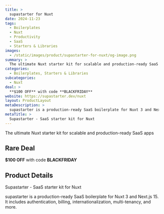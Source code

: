 ```yaml
---
title: >
  supastarter for Nuxt
date: 2024-11-23
tags:
  - Boilerplates
  - Nuxt
  - Productivity
  - SaaS
  - Starters & Libraries
images:
  - /static/images/product/supastarter-for-nuxt/og-image.png
summary: >
  The ultimate Nuxt starter kit for scalable and production-ready SaaS apps
categories:
  - Boilerplates, Starters & Libraries
subcategories:
  - Nuxt
deal: >
  **$100 OFF** with code **BLACKFRIDAY**
website: https://supastarter.dev/nuxt
layout: ProductLayout
metaDescription: >
  supastarter is a production-ready SaaS boilerplate for Nuxt 3 and Next.js 15. It includes authentication, billing, internationalization, multi-tenancy, and more.
metaTitle: >
  Supastarter - SaaS starter kit for Nuxt
---
```

The ultimate Nuxt starter kit for scalable and production-ready SaaS apps

## Rare Deal

**$100 OFF** with code **BLACKFRIDAY**

## Product Details
Supastarter - SaaS starter kit for Nuxt

supastarter is a production-ready SaaS boilerplate for Nuxt 3 and Next.js 15. It includes authentication, billing, internationalization, multi-tenancy, and more.
